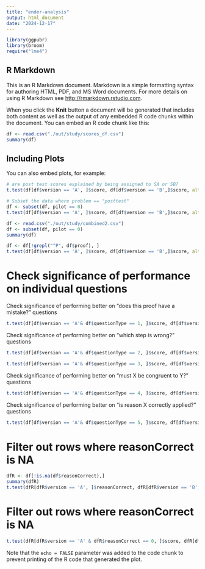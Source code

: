 ```yaml
---
title: "ender-analysis"
output: html_document
date: "2024-12-17"
---
```


```r
library(ggpubr)
library(broom)
require("lme4")
```

## R Markdown

This is an R Markdown document. Markdown is a simple formatting syntax for authoring HTML, PDF, and MS Word documents. For more details on using R Markdown see <http://rmarkdown.rstudio.com>.

When you click the **Knit** button a document will be generated that includes both content as well as the output of any embedded R code chunks within the document. You can embed an R code chunk like this:

```r
df <- read.csv("./out/study/scores_df.csv")
summary(df)
```

## Including Plots

You can also embed plots, for example:

```r
# are post test scores explained by being assigned to SA or SB?
t.test(df[df$version == 'A', ]$score, df[df$version == 'B',]$score, alternative = "two.sided", var.equal = FALSE)
```
```r
# Subset the data where problem == "posttest"
df <- subset(df, pilot == 0)
t.test(df[df$version == 'A', ]$score, df[df$version == 'B',]$score, alternative = "two.sided", var.equal = FALSE)
```
```r
df <- read.csv("./out/study/combined2.csv")
df <- subset(df, pilot == 0)
summary(df)
```


```r
df <- df[!grepl("^P", df$proof), ]
t.test(df[df$version == 'A', ]$score, df[df$version == 'B',]$score, alternative = "two.sided", var.equal = FALSE)
```
# Check significance of performance on individual questions
Check significance of performing better on "does this proof have a mistake?" questions
```r
t.test(df[df$version == 'A'& df$questionType == 1, ]$score, df[df$version == 'B'& df$questionType == 1,]$score, alternative = "two.sided", var.equal = FALSE)
```
Check significance of performing better on "which step is wrong?" questions
```r
t.test(df[df$version == 'A'& df$questionType == 2, ]$score, df[df$version == 'B'& df$questionType == 1,]$score, alternative = "two.sided", var.equal = FALSE)

t.test(df[df$version == 'A'& df$questionType == 3, ]$score, df[df$version == 'B'& df$questionType == 1,]$score, alternative = "two.sided", var.equal = FALSE)
```

Check significance of performing better on "must X be congruent to Y?" questions
```r
t.test(df[df$version == 'A'& df$questionType == 4, ]$score, df[df$version == 'B'& df$questionType == 4,]$score, alternative = "two.sided", var.equal = FALSE)
```

Check significance of performing better on "is reason X correctly applied?" questions
```r
t.test(df[df$version == 'A'& df$questionType == 5, ]$score, df[df$version == 'B'& df$questionType == 5,]$score, alternative = "two.sided", var.equal = FALSE)
```


# Filter out rows where reasonCorrect is NA
```r
dfR <- df[!is.na(df$reasonCorrect),]
summary(dfR)
t.test(dfR[dfR$version == 'A', ]$reasonCorrect, dfR[dfR$version == 'B',]$reasonCorrect, alternative = "two.sided", var.equal = FALSE)
```

# Filter out rows where reasonCorrect is NA
```r
t.test(dfR[dfR$version == 'A' & dfR$reasonCorrect == 0, ]$score, dfR[dfR$version == 'B' & dfR$reasonCorrect == 0,]$score, alternative = "two.sided", var.equal = FALSE)
```

Note that the `echo = FALSE` parameter was added to the code chunk to prevent printing of the R code that generated the plot.
